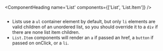 <ComponentHeading name='List' components={['List', 'List.Item']} />
<Text variant='lead'></Text>

```javascript
```

- Lists use a `ul` container element by default, but only `li` elements are
valid children of an unordered list, so you should override it to a `div` if
there are none list item children.
- `List.Item` components will render an `a` if passed an href, a `button` if passed
  on onClick, or a `li`.